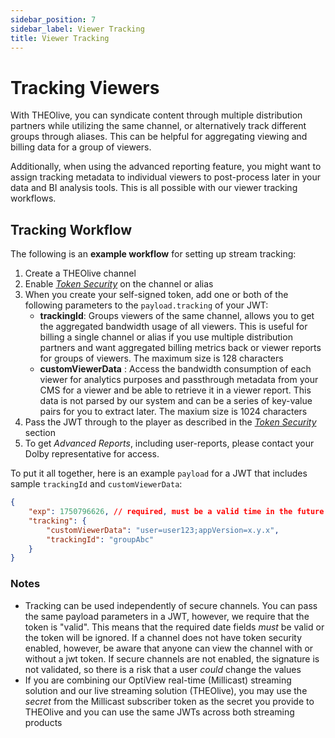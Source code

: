 ```yaml
---
sidebar_position: 7
sidebar_label: Viewer Tracking
title: Viewer Tracking
---
```



<CalloutPremiumFeature />

# Tracking Viewers

With THEOlive, you can syndicate content through multiple distribution partners while utilizing the same channel, or alternatively track different groups through aliases. This can be helpful for aggregating viewing and billing data for a group of viewers.

Additionally, when using the advanced reporting feature, you might want to assign tracking metadata to individual viewers to post-process later in your data and BI analysis tools. This is all possible with our viewer tracking workflows.

## Tracking Workflow

The following is an **example workflow** for setting up stream tracking:

1. Create a THEOlive channel
1. Enable [_Token Security_](security/token-based-security.mdx) on the channel or alias
1. When you create your self-signed token, add one or both of the following parameters to the `payload.tracking` of your JWT:
   - **trackingId**: Groups viewers of the same channel, allows you to get the aggregated bandwidth usage of all viewers. This is useful for billing a single channel or alias if you use multiple distribution partners and want aggregated billing metrics back or viewer reports for groups of viewers.  The maximum size is 128 characters
   - **customViewerData** : Access the bandwidth consumption of each viewer for analytics purposes and passthrough metadata from your CMS for a viewer and be able to retrieve it in a viewer report. This data is not parsed by our system and can be a series of key-value pairs for you to extract later.  The maxium size is 1024 characters
1. Pass the JWT through to the player as described in the [_Token Security_](security/token-based-security.mdx) section
1. To get _Advanced Reports_, including user-reports, please contact your Dolby representative for access.

To put it all together, here is an example `payload` for a JWT that includes sample `trackingId` and `customViewerData`:

```json
{
    "exp": 1750796626, // required, must be a valid time in the future to be recognized
    "tracking": {
        "customViewerData": "user=user123;appVersion=x.y.x",
        "trackingId": "groupAbc"
    }
}
```

### Notes

- Tracking can be used independently of secure channels. You can pass the same payload parameters in a JWT, however, we require that the token is "valid". This means that the required date fields _must_ be valid or the token will be ignored. If a channel does not have token security enabled, however, be aware that anyone can view the channel with or without a jwt token.  If secure channels are not enabled, the signature is not validated, so there is a risk that a user _could_ change the values
- If you are combining our OptiView real-time (Millicast) streaming solution and our live streaming solution (THEOlive), you may use the _secret_ from the Millicast subscriber token as the secret you provide to THEOlive and you can use the same JWTs across both streaming products
